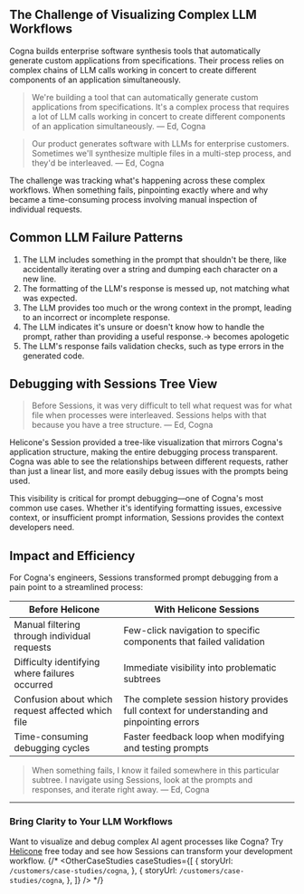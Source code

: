 
## The Challenge of Visualizing Complex LLM Workflows

Cogna builds enterprise software synthesis tools that automatically generate custom applications from specifications. Their process relies on complex chains of LLM calls working in concert to create different components of an application simultaneously.

> We're building a tool that can automatically generate custom applications from specifications. It's a complex process that requires a lot of LLM calls working in concert to create different components of an application simultaneously.
> — Ed, Cogna

> Our product generates software with LLMs for enterprise customers. Sometimes we'll synthesize multiple files in a multi-step process, and they'd be interleaved.
> — Ed, Cogna

The challenge was tracking what's happening across these complex workflows. When something fails, pinpointing exactly where and why became a time-consuming process involving manual inspection of individual requests.

## Common LLM Failure Patterns

1. The LLM includes something in the prompt that shouldn't be there, like accidentally iterating over a string and dumping each character on a new line.
2. The formatting of the LLM's response is messed up, not matching what was expected.
3. The LLM provides too much or the wrong context in the prompt, leading to an incorrect or incomplete response.
4. The LLM indicates it's unsure or doesn't know how to handle the prompt, rather than providing a useful response.→ becomes apologetic
5. The LLM's response fails validation checks, such as type errors in the generated code.

## Debugging with Sessions Tree View

> Before Sessions, it was very difficult to tell what request was for what file when processes were interleaved. Sessions helps with that because you have a tree structure.
> — Ed, Cogna

Helicone's Session provided a tree-like visualization that mirrors Cogna's application structure, making the entire debugging process transparent. Cogna was able to see the relationships between different requests, rather than just a linear list, and more easily debug issues with the prompts being used. 

This visibility is critical for prompt debugging—one of Cogna's most common use cases. Whether it's identifying formatting issues, excessive context, or insufficient prompt information, Sessions provides the context developers need.


## Impact and Efficiency

For Cogna's engineers, Sessions transformed prompt debugging from a pain point to a streamlined process:

| Before Helicone | With Helicone Sessions |
| --------------- | ---------------------- |
| Manual filtering through individual requests | Few-click navigation to specific components that failed validation |
| Difficulty identifying where failures occurred | Immediate visibility into problematic subtrees |
| Confusion about which request affected which file | The complete session history provides full context for understanding and pinpointing errors |
| Time-consuming debugging cycles | Faster feedback loop when modifying and testing prompts |

> When something fails, I know it failed somewhere in this particular subtree. I navigate using Sessions, look at the prompts and responses, and iterate right away.
> — Ed, Cogna

---

### Bring Clarity to Your LLM Workflows

Want to visualize and debug complex AI agent processes like Cogna? Try <a href="https://www.helicone.ai/signup" target="_blank" rel="noopener noreferrer">Helicone</a> free today and see how Sessions can transform your development workflow.
{/* 
<OtherCaseStudies caseStudies={[
{
    storyUrl: `/customers/case-studies/cogna`,
},
{
    storyUrl: `/customers/case-studies/cogna`,
},
]} /> */}
